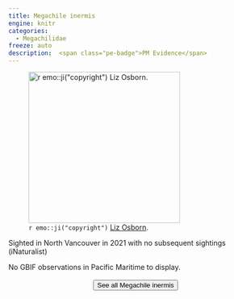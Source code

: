 ```yaml
---
title: Megachile inermis
engine: knitr
categories:
  - Megachilidae
freeze: auto
description:  <span class="pe-badge">PM Evidence</span>
---
```

![`r emo::ji("copyright")` [Liz Osborn ](https://inaturalist.ca/photos/256878440).](https://inaturalist-open-data.s3.amazonaws.com/photos/256878440/large.jpg){height=300}

Sighted in North Vancouver in 2021 with no subsequent sightings (iNaturalist)

No GBIF observations in Pacific Maritime to display.
<br><br>
<center>


<a href="https://inaturalist.ca/observations?place_id=7085&quality_grade=research&subview=map&taxon_id=199134"><button type="button" class="btn btn-secondary">See all Megachile inermis <i class="fa-solid fa-arrow-up-right-from-square"></i> </button></a>
</center>
